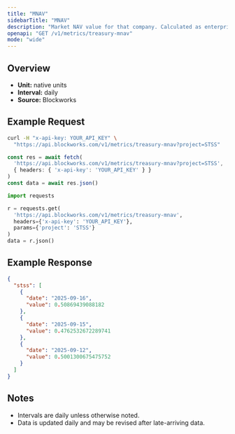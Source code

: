 ```yaml
---
title: "MNAV"
sidebarTitle: "MNAV"
description: "Market NAV value for that company. Calculated as enterprise value / NAV"
openapi: "GET /v1/metrics/treasury-mnav"
mode: "wide"
---
```


## Overview

- **Unit:** native units
- **Interval:** daily
- **Source:** Blockworks

## Example Request

<CodeGroup>

```bash cURL
curl -H "x-api-key: YOUR_API_KEY" \
  "https://api.blockworks.com/v1/metrics/treasury-mnav?project=STSS"
```

```typescript TypeScript
const res = await fetch(
  'https://api.blockworks.com/v1/metrics/treasury-mnav?project=STSS',
  { headers: { 'x-api-key': 'YOUR_API_KEY' } }
)
const data = await res.json()
```

```python Python
import requests

r = requests.get(
  'https://api.blockworks.com/v1/metrics/treasury-mnav',
  headers={'x-api-key': 'YOUR_API_KEY'},
  params={'project': 'STSS'}
)
data = r.json()
```

</CodeGroup>

## Example Response

```json
{
  "stss": [
    {
      "date": "2025-09-16",
      "value": 0.50869439088182
    },
    {
      "date": "2025-09-15",
      "value": 0.4762532672289741
    },
    {
      "date": "2025-09-12",
      "value": 0.5001300675475752
    }
  ]
}
```

## Notes
- Intervals are daily unless otherwise noted.
- Data is updated daily and may be revised after late-arriving data.